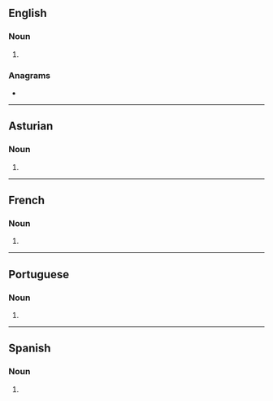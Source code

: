 {{also|Neutrinos|neutrino's}}
==English==

===Noun===
{{head|en|noun form}}

# {{plural of|en|neutrino}}

===Anagrams===
* {{anagrams|en|a=einnorstu|sneutrino|urotensin}}

----

==Asturian==

===Noun===
{{head|ast|noun form}}

# {{plural of|ast|neutrín}}

----

==French==

===Noun===
{{head|fr|noun form|g=?}}

# {{plural of|fr|neutrino}}

----

==Portuguese==

===Noun===
{{head|pt|noun form}}

# {{plural of|pt|neutrino}}

----

==Spanish==

===Noun===
{{head|es|noun form|g=m-p}}

# {{plural of|es|neutrino}}